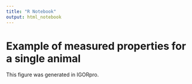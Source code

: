 ```yaml
---
title: "R Notebook"
output: html_notebook
---
```


# Example of measured properties for a single animal

This figure was generated in IGORpro. 